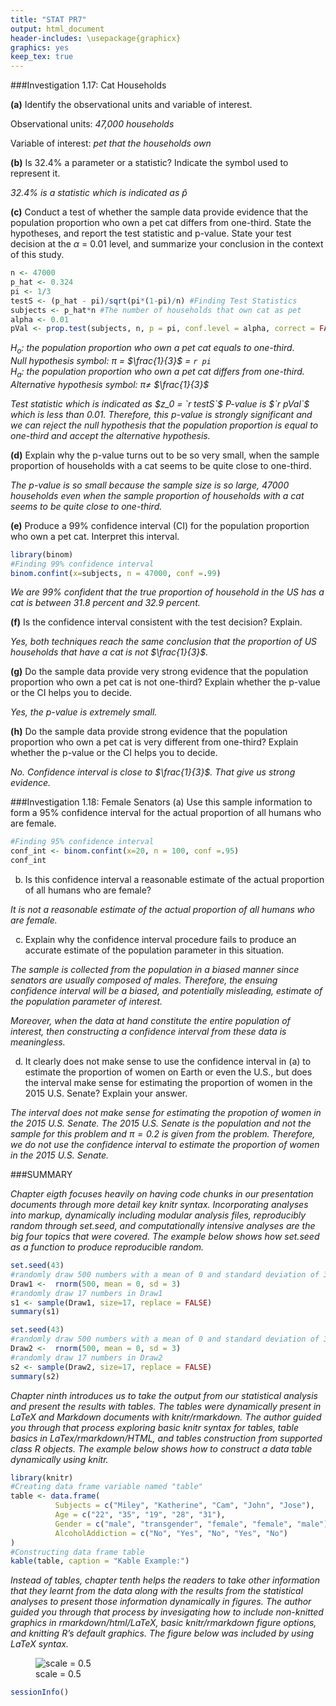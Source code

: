 ```yaml
---
title: "STAT PR7"
output: html_document
header-includes: \usepackage{graphicx}
graphics: yes
keep_tex: true
---
```

###Investigation 1.17: Cat Households

**(a)** Identify the observational units and variable of interest.

Observational units: *47,000 households*

Variable of interest: *pet that the households own*

**(b)** Is 32.4% a parameter or a statistic? Indicate the symbol used to represent it.

*32.4% is a statistic which is indicated as $\hat{p}$*

**(c)** Conduct a test of whether the sample data provide evidence that the population proportion who own a pet cat differs from one-third. State the hypotheses, and report the test statistic and p-value. State your test decision at the $\alpha$ = 0.01 level, and summarize your conclusion in the context of this study.
```r
n <- 47000
p_hat <- 0.324
pi <- 1/3 
testS <- (p_hat - pi)/sqrt(pi*(1-pi)/n) #Finding Test Statistics
subjects <- p_hat*n #The number of households that own cat as pet
alpha <- 0.01
pVal <- prop.test(subjects, n, p = pi, conf.level = alpha, correct = FALSE)$p.value #Finding p-value
```
*$H_o$: the population proportion who own a pet cat equals to one-third.*   
*Null hypothesis symbol: $\pi$ = $\frac{1}{3}$ = `r pi`*    
*$H_a$: the population proportion who own a pet cat differs from one-third.*    
*Alternative hypothesis symbol: $\pi \neq$ $\frac{1}{3}$* 

*Test statistic which is indicated as $z_0 = `r testS`$*
*P-value is $`r pVal`$ which is less than 0.01. Therefore, this p-value is strongly significant and we can reject the null hypothesis that the population proportion is equal to one-third and accept the alternative hypothesis.*


**(d)** Explain why the p-value turns out to be so very small, when the sample proportion of households with a cat seems to be quite close to one-third.

*The p-value is so small because the sample size is so large, 47000 households even when the sample proportion of households with a cat seems to be quite close to one-third.*


**(e)** Produce a 99% confidence interval (CI) for the population proportion who own a pet cat. Interpret this interval.
```r
library(binom)
#Finding 99% confidence interval
binom.confint(x=subjects, n = 47000, conf =.99)
```

*We are 99% confident that the true proportion of household in the US has a cat is between 31.8 percent and 32.9 percent.* 

**(f)** Is the confidence interval consistent with the test decision? Explain.

*Yes, both techniques reach the same conclusion that the proportion of US households that have a cat is not $\frac{1}{3}$.*


**(g)** Do the sample data provide very strong evidence that the population proportion who own a pet cat is not one-third? Explain whether the p-value or the CI helps you to decide.

*Yes, the p-value is extremely small.*


**(h)** Do the sample data provide strong evidence that the population proportion who own a pet cat is very different from one-third? Explain whether the p-value or the CI helps you to decide.

*No. Confidence interval is close to $\frac{1}{3}$. That give us strong evidence.*

###Investigation 1.18: Female Senators
(a) Use this sample information to form a 95% confidence interval for the actual proportion of all humans who are female.
```r
#Finding 95% confidence interval
conf_int <- binom.confint(x=20, n = 100, conf =.95)
conf_int
```


(b) Is this confidence interval a reasonable estimate of the actual proportion of all humans who are female?

*It is not a reasonable estimate of the actual proportion of all humans who are female.*


(c) Explain why the confidence interval procedure fails to produce an accurate estimate of the population parameter in this situation. 

*The sample is collected from the population in a biased manner since senators are usually composed of males. Therefore, the ensuing confidence interval will be a biased, and potentially misleading, estimate of the population parameter of interest.*

*Moreover, when the data at hand constitute the entire population of interest, then constructing a confidence interval from these data is meaningless.* 


(d) It clearly does not make sense to use the confidence interval in (a) to estimate the proportion of women on Earth or even the U.S., but does the interval make sense for estimating the proportion of women in the 2015 U.S. Senate? Explain your answer.

*The interval does not make sense for estimating the propotion of women in the 2015 U.S. Senate. The 2015 U.S. Senate is the population and not the sample for this problem and $\pi = 0.2$ is given from the problem. Therefore, we do not use the confidence interval to estimate the proportion of women in the 2015 U.S. Senate.*

###SUMMARY

*Chapter eigth focuses heavily on having code chunks in our presentation documents through more detail key $knitr$ syntax. Incorporating analyses into markup, dynamically including modular analysis files, reproducibly random through set.seed, and computationally intensive analyses are the big four topics that were covered. The example below shows how set.seed as a function to produce reproducible random.*
```r
set.seed(43)
#randomly draw 500 numbers with a mean of 0 and standard deviation of 3
Draw1 <-  rnorm(500, mean = 0, sd = 3)
#randomly draw 17 numbers in Draw1 
s1 <- sample(Draw1, size=17, replace = FALSE)
summary(s1)

set.seed(43)
#randomly draw 500 numbers with a mean of 0 and standard deviation of 3
Draw2 <-  rnorm(500, mean = 0, sd = 3)
#randomly draw 17 numbers in Draw2
s2 <- sample(Draw2, size=17, replace = FALSE)
summary(s2)

```

*Chapter ninth introduces us to take the output from our statistical analysis and present the results with tables. The tables were dynamically present in LaTeX and Markdown documents with knitr/rmarkdown. The author guided you through that process exploring basic knitr syntax for tables, table basics in LaTex/rmarkdown/HTML, and tables construction from supported class R objects. The example below shows how to construct a data table dynamically using knitr.* 
```r
library(knitr)
#Creating data frame variable named "table" 
table <- data.frame(
          Subjects = c("Miley", "Katherine", "Cam", "John", "Jose"),
          Age = c("22", "35", "19", "28", "31"),
          Gender = c("male", "transgender", "female", "female", "male"),
          AlcoholAddiction = c("No", "Yes", "No", "Yes", "No")
)
#Constructing data frame table
kable(table, caption = "Kable Example:")
```


*Instead of tables, chapter tenth helps the readers to take other information that they learnt from the data along with the results from the statistical analyses to present those information dynamically in figures. The author guided you through that process by invesigating how to include non-knitted graphics in rmarkdown/html/LaTeX, basic knitr/rmarkdown figure options, and knitting R's default graphics. The figure below was included by using LaTeX syntax.*


![scale = 0.5](Octopi.jpg)
\begin{figure}[ht]
    \caption{An Example Figure in Latex}
    \label{ExampleLatexFigure}
        \begin{center}
          \includegraphics[scale = 0.5]{Octopi.jpg}
       \end{center}
\end{figure}


```r
sessionInfo()
```